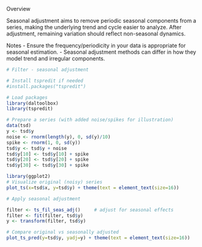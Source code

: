 Overview

Seasonal adjustment aims to remove periodic seasonal components from a series, making the underlying trend and cycle easier to analyze. After adjustment, remaining variation should reflect non-seasonal dynamics.

Notes
- Ensure the frequency/periodicity in your data is appropriate for seasonal estimation.
- Seasonal adjustment methods can differ in how they model trend and irregular components.

```r
# Filter - seasonal adjustment

# Install tspredit if needed
#install.packages("tspredit")
```

```r
# Load packages
library(daltoolbox)
library(tspredit) 
```


```r
# Prepare a series (with added noise/spikes for illustration)
data(tsd)
y <- tsd$y
noise <- rnorm(length(y), 0, sd(y)/10)
spike <- rnorm(1, 0, sd(y))
tsd$y <- tsd$y + noise
tsd$y[10] <- tsd$y[10] + spike
tsd$y[20] <- tsd$y[20] + spike
tsd$y[30] <- tsd$y[30] + spike
```

```r
library(ggplot2)
# Visualize original (noisy) series
plot_ts(x=tsd$x, y=tsd$y) + theme(text = element_text(size=16))
```

```r
# Apply seasonal adjustment

filter <- ts_fil_seas_adj()     # adjust for seasonal effects
filter <- fit(filter, tsd$y)
y <- transform(filter, tsd$y)

# Compare original vs seasonally adjusted
plot_ts_pred(y=tsd$y, yadj=y) + theme(text = element_text(size=16))
```

